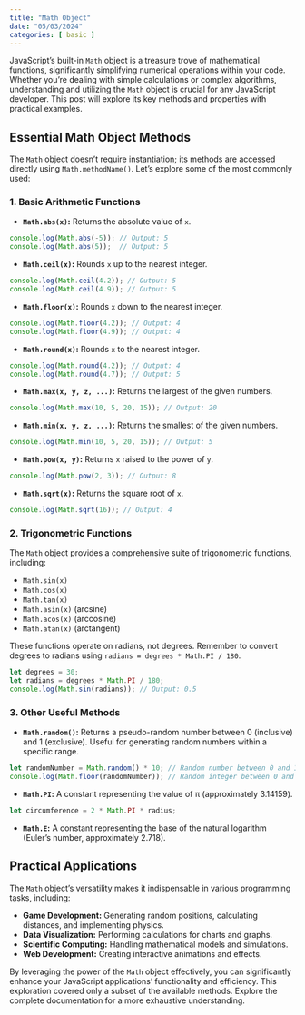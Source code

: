 ```yaml
---
title: "Math Object"
date: "05/03/2024"
categories: [ basic ]
---
```


JavaScript's built-in `Math` object is a treasure trove of mathematical functions, significantly simplifying numerical operations within your code.  Whether you're dealing with simple calculations or complex algorithms, understanding and utilizing the `Math` object is crucial for any JavaScript developer.  This post will explore its key methods and properties with practical examples.


##  Essential Math Object Methods

The `Math` object doesn't require instantiation; its methods are accessed directly using `Math.methodName()`. Let's explore some of the most commonly used:


### 1. Basic Arithmetic Functions

* **`Math.abs(x)`:** Returns the absolute value of `x`.

```javascript
console.log(Math.abs(-5)); // Output: 5
console.log(Math.abs(5));  // Output: 5
```

* **`Math.ceil(x)`:** Rounds `x` up to the nearest integer.

```javascript
console.log(Math.ceil(4.2)); // Output: 5
console.log(Math.ceil(4.9)); // Output: 5
```

* **`Math.floor(x)`:** Rounds `x` down to the nearest integer.

```javascript
console.log(Math.floor(4.2)); // Output: 4
console.log(Math.floor(4.9)); // Output: 4
```

* **`Math.round(x)`:** Rounds `x` to the nearest integer.

```javascript
console.log(Math.round(4.2)); // Output: 4
console.log(Math.round(4.7)); // Output: 5
```

* **`Math.max(x, y, z, ...)`:** Returns the largest of the given numbers.

```javascript
console.log(Math.max(10, 5, 20, 15)); // Output: 20
```

* **`Math.min(x, y, z, ...)`:** Returns the smallest of the given numbers.

```javascript
console.log(Math.min(10, 5, 20, 15)); // Output: 5
```

* **`Math.pow(x, y)`:** Returns `x` raised to the power of `y`.

```javascript
console.log(Math.pow(2, 3)); // Output: 8
```

* **`Math.sqrt(x)`:** Returns the square root of `x`.

```javascript
console.log(Math.sqrt(16)); // Output: 4
```


### 2. Trigonometric Functions

The `Math` object provides a comprehensive suite of trigonometric functions, including:

* `Math.sin(x)`
* `Math.cos(x)`
* `Math.tan(x)`
* `Math.asin(x)` (arcsine)
* `Math.acos(x)` (arccosine)
* `Math.atan(x)` (arctangent)


These functions operate on radians, not degrees.  Remember to convert degrees to radians using `radians = degrees * Math.PI / 180`.

```javascript
let degrees = 30;
let radians = degrees * Math.PI / 180;
console.log(Math.sin(radians)); // Output: 0.5
```


### 3. Other Useful Methods

* **`Math.random()`:** Returns a pseudo-random number between 0 (inclusive) and 1 (exclusive).  Useful for generating random numbers within a specific range.

```javascript
let randomNumber = Math.random() * 10; // Random number between 0 and 10
console.log(Math.floor(randomNumber)); // Random integer between 0 and 9
```

* **`Math.PI`:**  A constant representing the value of π (approximately 3.14159).

```javascript
let circumference = 2 * Math.PI * radius;
```

* **`Math.E`:** A constant representing the base of the natural logarithm (Euler's number, approximately 2.718).


##  Practical Applications

The `Math` object's versatility makes it indispensable in various programming tasks, including:

* **Game Development:** Generating random positions, calculating distances, and implementing physics.
* **Data Visualization:** Performing calculations for charts and graphs.
* **Scientific Computing:** Handling mathematical models and simulations.
* **Web Development:** Creating interactive animations and effects.


By leveraging the power of the `Math` object effectively, you can significantly enhance your JavaScript applications' functionality and efficiency.  This exploration covered only a subset of the available methods. Explore the complete documentation for a more exhaustive understanding.

